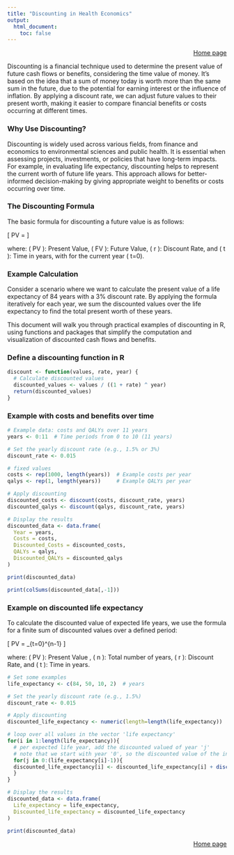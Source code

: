 ```yaml
---
title: "Discounting in Health Economics"
output:
  html_document:
    toc: false  
---
```


<div style="text-align: right">
[Home page](index.html)
</div>


Discounting is a financial technique used to determine the present value of future cash flows or benefits, considering the time value of money. It’s based on the idea that a sum of money today is worth more than the same sum in the future, due to the potential for earning interest or the influence of inflation. By applying a discount rate, we can adjust future values to their present worth, making it easier to compare financial benefits or costs occurring at different times.

### Why Use Discounting?

Discounting is widely used across various fields, from finance and economics to environmental sciences and public health. It is essential when assessing projects, investments, or policies that have long-term impacts. For example, in evaluating life expectancy, discounting helps to represent the current worth of future life years. This approach allows for better-informed decision-making by giving appropriate weight to benefits or costs occurring over time.

### The Discounting Formula

The basic formula for discounting a future value is as follows:

\[
PV = \frac{FV}{(1 + r)^t}
\]

where:
\( PV \): Present Value,
\( FV \): Future Value,
\( r \): Discount Rate, and
\( t \): Time in years, with for the current year \( t=0\).

### Example Calculation

Consider a scenario where we want to calculate the present value of a life expectancy of 84 years with a 3% discount rate. By applying the formula iteratively for each year, we sum the discounted values over the life expectancy to find the total present worth of these years.

This document will walk you through practical examples of discounting in R, using functions and packages that simplify the computation and visualization of discounted cash flows and benefits.


### Define a discounting function in R
```r
discount <- function(values, rate, year) {
  # Calculate discounted values
  discounted_values <- values / ((1 + rate) ^ year)
  return(discounted_values)
}
```


### Example with costs and benefits over time

```r
# Example data: costs and QALYs over 11 years
years <- 0:11  # Time periods from 0 to 10 (11 years)

# Set the yearly discount rate (e.g., 1.5% or 3%)
discount_rate <- 0.015

# fixed values
costs <- rep(1000, length(years))  # Example costs per year
qalys <- rep(1, length(years))     # Example QALYs per year

# Apply discounting
discounted_costs <- discount(costs, discount_rate, years)
discounted_qalys <- discount(qalys, discount_rate, years)

# Display the results
discounted_data <- data.frame(
  Year = years,
  Costs = costs,
  Discounted_Costs = discounted_costs,
  QALYs = qalys,
  Discounted_QALYs = discounted_qalys
)

print(discounted_data)

print(colSums(discounted_data[,-1]))
```

### Example on discounted life expectancy

To calculate the discounted value of expected life years, we use the formula for a finite sum of discounted values over a defined period:

\[
PV = \sum_{t=0}^{n-1} \frac{1}{(1 + r)^t}
\]

where:
\( PV \): Present Value ,
\( n \): Total number of years,
\( r \): Discount Rate, and
\( t \): Time in years.


```r

# Set some examples
life_expectancy <- c(84, 50, 10, 2)  # years 

# Set the yearly discount rate (e.g., 1.5%)
discount_rate <- 0.015

# Apply discounting
discounted_life_expectancy <- numeric(length=length(life_expectancy))

# loop over all values in the vector 'life expectancy'
for(i in 1:length(life_expectancy)){
  # per expected life year, add the discounted valued of year 'j'
  # note that we start with year '0', so the discounted value of the initial year equals 1
  for(j in 0:(life_expectancy[i]-1)){
  discounted_life_expectancy[i] <- discounted_life_expectancy[i] + discount(1, discount_rate, j)
  }
}

# Display the results
discounted_data <- data.frame(
  Life_expectancy = life_expectancy,
  Discounted_life_expectancy = discounted_life_expectancy
)

print(discounted_data)

```






<div style="text-align: right">
[Home page](index.html)
</div>
